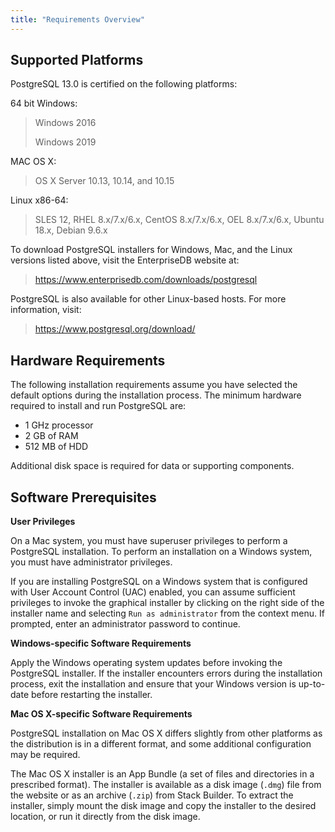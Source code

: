 ```yaml
---
title: "Requirements Overview"
---
```


## Supported Platforms

PostgreSQL 13.0 is certified on the following platforms:

64 bit Windows:

> Windows 2016
>
> Windows 2019

MAC OS X:

> OS X Server 10.13, 10.14, and 10.15

Linux x86-64:

> SLES 12, RHEL 8.x/7.x/6.x, CentOS 8.x/7.x/6.x, OEL 8.x/7.x/6.x, Ubuntu 18.x, Debian 9.6.x

To download PostgreSQL installers for Windows, Mac, and the Linux versions listed above, visit the EnterpriseDB website at:

> <https://www.enterprisedb.com/downloads/postgresql>

PostgreSQL is also available for other Linux-based hosts. For more information, visit:

> <https://www.postgresql.org/download/>

## Hardware Requirements

The following installation requirements assume you have selected the default options during the installation process. The minimum hardware required to install and run PostgreSQL are:

-   1 GHz processor
-   2 GB of RAM
-   512 MB of HDD

Additional disk space is required for data or supporting components.

## Software Prerequisites

**User Privileges**

On a Mac system, you must have superuser privileges to perform a PostgreSQL installation. To perform an installation on a Windows system, you must have administrator privileges.

If you are installing PostgreSQL on a Windows system that is configured with User Account Control (UAC) enabled, you can assume sufficient privileges to invoke the graphical installer by clicking on the right side of the installer name and selecting `Run as administrator` from the context menu. If prompted, enter an administrator password to continue.

**Windows-specific Software Requirements**

Apply the Windows operating system updates before invoking the PostgreSQL installer. If the installer encounters errors during the installation process, exit the installation and ensure that your Windows version is up-to-date before restarting the installer.

**Mac OS X-specific Software Requirements**

PostgreSQL installation on Mac OS X differs slightly from other platforms as the distribution is in a different format, and some additional configuration may be required.

The Mac OS X installer is an App Bundle (a set of files and directories in a prescribed format). The installer is available as a disk image (`.dmg`) file from the website or as an archive (`.zip`) from Stack Builder. To extract the installer, simply mount the disk image and copy the installer to the desired location, or run it directly from the disk image.
